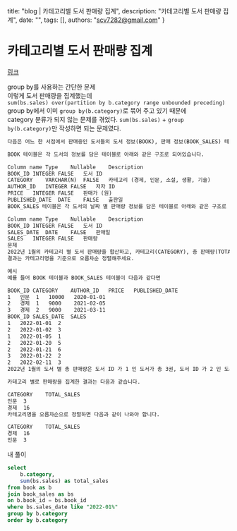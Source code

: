   title: "blog | 카테고리별 도서 판매량 집계",
  description: "카테고리별 도서 판매량 집계",
  date: "",
  tags: [],
  authors: "scv7282@gmail.com"
}


# 카테고리별 도서 판매량 집계


[링크](https://school.programmers.co.kr/learn/courses/30/lessons/144855)

group by를 사용하는 간단한 문제\
이렇게 도서 판매량을 집계했는데\
`sum(bs.sales) over(partition by b.category range unbounded preceding)`\
group by에서 이미 `group by(b.category)`로 묶어 주고 있기 때문에\
category 분류가 되지 않는 문제를 겪었다. `sum(bs.sales)` + `group by(b.category)`만 작성하면 되는 문제였다.

```txt
다음은 어느 한 서점에서 판매중인 도서들의 도서 정보(BOOK), 판매 정보(BOOK_SALES) 테이블입니다.

BOOK 테이블은 각 도서의 정보를 담은 테이블로 아래와 같은 구조로 되어있습니다.

Column name	Type	Nullable	Description
BOOK_ID	INTEGER	FALSE	도서 ID
CATEGORY	VARCHAR(N)	FALSE	카테고리 (경제, 인문, 소설, 생활, 기술)
AUTHOR_ID	INTEGER	FALSE	저자 ID
PRICE	INTEGER	FALSE	판매가 (원)
PUBLISHED_DATE	DATE	FALSE	출판일
BOOK_SALES 테이블은 각 도서의 날짜 별 판매량 정보를 담은 테이블로 아래와 같은 구조로 되어있습니다.

Column name	Type	Nullable	Description
BOOK_ID	INTEGER	FALSE	도서 ID
SALES_DATE	DATE	FALSE	판매일
SALES	INTEGER	FALSE	판매량
문제
2022년 1월의 카테고리 별 도서 판매량을 합산하고, 카테고리(CATEGORY), 총 판매량(TOTAL_SALES) 리스트를 출력하는 SQL문을 작성해주세요.
결과는 카테고리명을 기준으로 오름차순 정렬해주세요.

예시
예를 들어 BOOK 테이블과 BOOK_SALES 테이블이 다음과 같다면

BOOK_ID	CATEGORY	AUTHOR_ID	PRICE	PUBLISHED_DATE
1	인문	1	10000	2020-01-01
2	경제	1	9000	2021-02-05
3	경제	2	9000	2021-03-11
BOOK_ID	SALES_DATE	SALES
1	2022-01-01	2
2	2022-01-02	3
1	2022-01-05	1
2	2022-01-20	5
2	2022-01-21	6
3	2022-01-22	2
2	2022-02-11	3
2022년 1월의 도서 별 총 판매량은 도서 ID 가 1 인 도서가 총 3권, 도서 ID 가 2 인 도서가 총 14권 이고, 도서 ID 가 3 인 도서가 총 2권 입니다.

카테고리 별로 판매량을 집계한 결과는 다음과 같습니다.

CATEGORY	TOTAL_SALES
인문	3
경제	16
카테고리명을 오름차순으로 정렬하면 다음과 같이 나와야 합니다.

CATEGORY	TOTAL_SALES
경제	16
인문	3
```

내 풀이

```sql
select
    b.category,
    sum(bs.sales) as total_sales
from book as b
join book_sales as bs
on b.book_id = bs.book_id
where bs.sales_date like "2022-01%"
group by b.category
order by b.category
```
